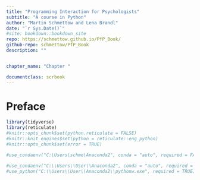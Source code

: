 ```yaml
---
title: "Programming Interaction for Psychologists"
subtitle: "A course in Python"
author: "Martin Schmettow and Lena Brandl"
date: "`r Sys.Date()`"
#site: bookdown::bookdown_site
repo: https://schmettow.github.io/PfP_Book/
github-repo: schmettow/PfP_Book
description: ""


chapter_name: "Chapter "

documentclass: scrbook
---
```


# Preface {-}


```r
library(tidyverse)
library(reticulate)
#knitr::opts_chunk$set(python.reticulate = FALSE)
#knitr::knit_engines$set(python = reticulate::eng_python)
#knitr::opts_chunk$set(error = TRUE)

#use_condaenv("C:\Users\schme\Anaconda2", conda = "auto", required = FALSE)

#use_condaenv("C:\\Users\\User\\Anaconda2", conda = "auto", required = FALSE)
#use_python("C:\\Users\\User\\Anaconda2\\pythonw.exe", required = TRUE)
```
